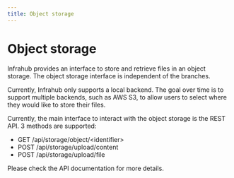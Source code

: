 ```yaml
---
title: Object storage
---
```


# Object storage

Infrahub provides an interface to store and retrieve files in an object storage. The object storage interface is independent of the branches.

Currently, Infrahub only supports a local backend. The goal over time is to support multiple backends, such as AWS S3, to allow users to select where they would like to store their files.

Currently, the main interface to interact with the object storage is the REST API. 3 methods are supported:

- GET /api/storage/object/\<identifier>
- POST /api/storage/upload/content
- POST /api/storage/upload/file

Please check the API documentation for more details.
